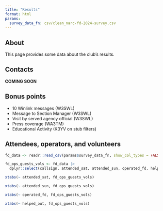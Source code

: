 ```yaml
---
title: "Results"
format: html
params:
  survey_data_fn: csv/clean_narc-fd-2024-survey.csv
---
```


## About

This page provides some data about the club's results.

## Contacts

**COMING SOON**

## Bonus points

- 10 Winlink messages (W3SWL)
- Message to Section Manager (W3SWL)
- Visit by served agency official (W3SWL)
- Press coverage (WA3TM)
- Educational Activity (K3YV on stub filters)

## Attendees, operators, and volunteers

```r
fd_data <- readr::read_csv(params$survey_data_fn, show_col_types = FALSE)

fd_ops_guests_vols <- fd_data |>
  dplyr::select(callsign, attended_sat, attended_sun, operated_fd, helped_out)
```

```r
xtabs(~ attended_sat, fd_ops_guests_vols)
```

```r
xtabs(~ attended_sun, fd_ops_guests_vols)
```

```r
xtabs(~ operated_fd, fd_ops_guests_vols)
```

```r
xtabs(~ helped_out, fd_ops_guests_vols)
```


